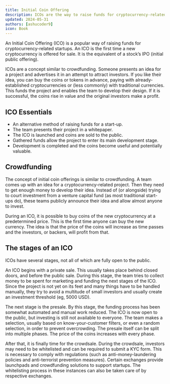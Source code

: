 ```yaml
---
title: Initial Coin Offering
description: ICOs are the way to raise funds for cryptocurrency-related startups
updated: 2024-05-31
authors: [ashucoder9]
icon: Book
---
```


An Initial Coin Offering (ICO) is a popular way of raising funds for cryptocurrency-related startups. An ICO is the first time a new cryptocurrency is offered for sale. It is the equivalent of a stock’s IPO (initial public offering).

ICOs are a concept similar to crowdfunding. Someone presents an idea for a project and advertises it in an attempt to attract investors. If you like their idea, you can buy the coins or tokens in advance, paying with already-established cryptocurrencies or (less commonly) with traditional currencies. This funds the project and enables the team to develop their design. If it is successful, the coins rise in value and the original investors make a profit.

## ICO Essentials
- An alternative method of raising funds for a start-up.
- The team presents their project in a whitepaper.
- The ICO is launched and coins are sold to the public.
- Gathered funds allow the project to enter its main development stage.
- Development is completed and the coins become useful and potentially valuable.

## Crowdfunding
The concept of initial coin offerings is similar to crowdfunding. A team comes up with an idea for a cryptocurrency-related project. Then they need to get enough money to develop their idea. Instead of (or alongside) trying to court investment from a venture capital fund (as most traditional start-ups do), these teams publicly announce their idea and allow almost anyone to invest.

During an ICO, it is possible to buy coins of the new cryptocurrency at a predetermined price. This is the first time anyone can buy the new currency. The idea is that the price of the coins will increase as time passes and the investors, or backers, will profit from that.

## The stages of an ICO
ICOs have several stages, not all of which are fully open to the public.

An ICO begins with a private sale. This usually takes place behind closed doors, and before the public sale. During this stage, the team tries to collect money to be spent for marketing and funding the next stages of the ICO. Since the project is not yet on its feet and many things have to be handled manually, they try to avoid a multitude of small investors and usually create an investment threshold (eg, 5000 USD).

The next stage is the presale. By this stage, the funding process has been somewhat automated and manual work reduced. The ICO is now open to the public, but investing is still not available to everyone. The team makes a selection, usually based on know-your-customer filters, or even a random selection, in order to prevent overcrowding. The presale itself can be split into multiple phases. The price of the coins increases with every phase.

After that, it is finally time for the crowdsale. During the crowdsale, investors may need to be whitelisted and can be required to submit a KYC form. This is necessary to comply with regulations (such as anti-money-laundering policies and anti-terrorist prevention measures). Certain exchanges provide launchpads and crowdfunding solutions to support startups. The whitelisting process in these instances can also be taken care of by respective exchanges.